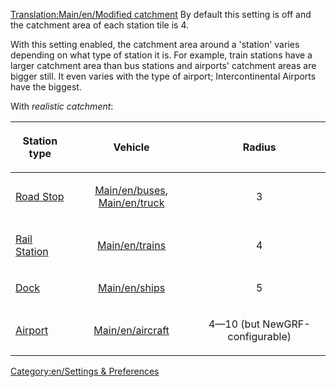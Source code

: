 [[Translation:Main/en/Modified catchment]]
{{en/-}}
By default this setting is off and the catchment area of each station tile is 4.

With this setting enabled, the catchment area around a 'station' varies depending on what type of station it is.  For example, train stations have a larger catchment area than bus stations and airports' catchment areas are bigger still. It even varies with the type of airport; Intercontinental Airports have the biggest.

With ''realistic catchment'': 

{| {{wikitable}}
|-
! Station type !! Vehicle !! Radius
|-
| [[Main/en/Loading Bays|Road Stop]] 
| align="center" | [[Main/en/buses]], [[Main/en/truck]] 
| align="center" | 3
|-
| [[Main/en/railway station|Rail Station]] 
| align="center" | [[Main/en/trains]]
| align="center" | 4
|-
| [[Main/en/docks|Dock]] 
| align="center" | [[Main/en/ships]] 
| align="center" | 5
|-
| [[Main/en/airports|Airport]] 
| align="center" | [[Main/en/aircraft]] 
| align="center" | 4&mdash;10 (but NewGRF-configurable)
|}

[[Category:en/Settings & Preferences]]

{{stub}}